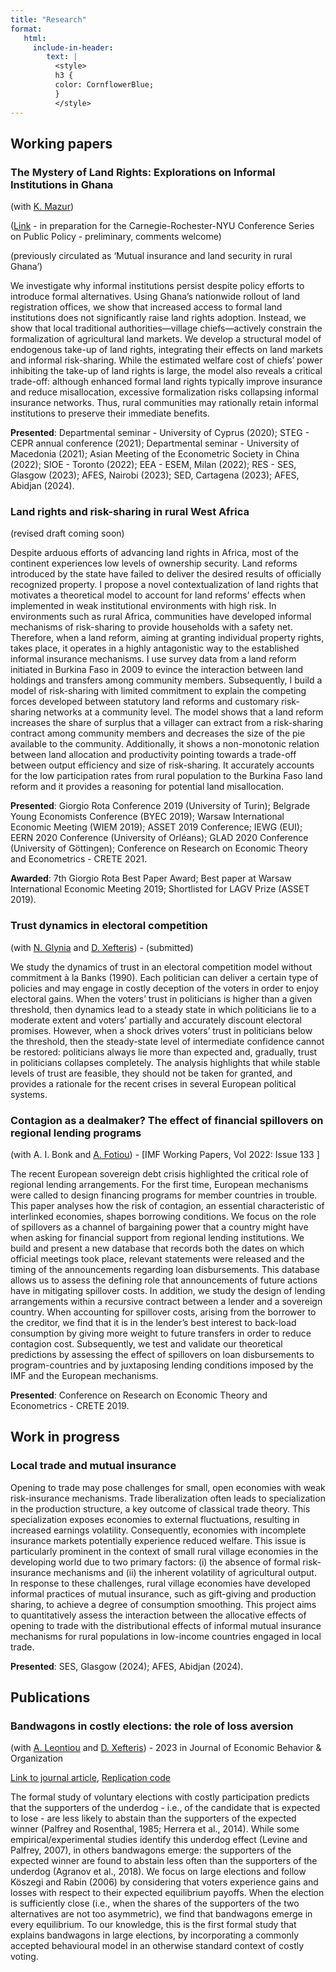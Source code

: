```yaml
---
title: "Research"
format: 
   html:
     include-in-header: 
        text: |
          <style>
          h3 {
          color: CornflowerBlue;
          }
          </style>
---
```


## Working papers

### The Mystery of Land Rights: Explorations on Informal Institutions in Ghana

(with [K. Mazur](https://sites.google.com/site/mazurecon/home)) 

([Link](https://drive.google.com/file/d/1AKQbuWAvM1hBsS6STqLIpKXYt7fiKtA-/view?usp=sharing) - in preparation for the Carnegie-Rochester-NYU Conference Series on Public Policy - preliminary, comments welcome)

(previously circulated as 'Mutual insurance and land security in rural Ghana')

We investigate why informal institutions persist despite policy efforts to introduce formal alternatives. Using Ghana's nationwide rollout of land registration offices, we show that increased access to formal land institutions does not significantly raise land rights adoption. Instead, we show that local traditional authorities—village chiefs—actively constrain the formalization of agricultural land markets. We develop a structural model of endogenous take-up of land rights, integrating their effects on land markets and informal risk-sharing. While the estimated welfare cost of chiefs' power inhibiting the take-up of land rights is large, the model also reveals a critical trade-off: although enhanced formal land rights typically improve insurance and reduce misallocation, excessive formalization risks collapsing informal insurance networks. Thus, rural communities may rationally retain informal institutions to preserve their immediate benefits.

**Presented**: Departmental seminar - University of Cyprus (2020); STEG - CEPR annual conference (2021); Departmental seminar - University of Macedonia (2021); Asian Meeting of the Econometric Society in China (2022); SIOE - Toronto (2022); EEA - ESEM, Milan (2022); RES - SES, Glasgow (2023); AFES, Nairobi (2023); SED, Cartagena (2023); AFES, Abidjan (2024).

### Land rights and risk-sharing in rural West Africa

(revised draft coming soon)

Despite arduous efforts of advancing land rights in Africa, most of the continent experiences low levels of ownership security. Land reforms introduced by the state have failed to deliver the desired results of officially recognized property. I propose a novel contextualization of land rights that motivates a theoretical model to account for land reforms’ effects when implemented in weak institutional environments with high risk. In environments such as rural Africa, communities have developed informal mechanisms of risk-sharing to provide households with a safety net. Therefore, when a land reform, aiming at granting individual property rights, takes place, it operates in a highly antagonistic way to the established informal insurance mechanisms. I use survey data from a land reform initiated in Burkina Faso in 2009 to evince the interaction between land holdings and transfers among community members. Subsequently, I build a model of risk-sharing with limited commitment to explain the competing forces developed between statutory land reforms and customary risk-sharing networks at a community level. The model shows that a land reform increases the share of surplus that a villager can extract from a risk-sharing contract among community members and decreases the size of the pie available to the community. Additionally, it shows a non-monotonic relation between land allocation and productivity pointing towards a trade-off between output efficiency and size of risk-sharing. It accurately accounts for the low participation rates from rural population to the Burkina Faso land reform and it provides a reasoning for potential land misallocation.

**Presented**: Giorgio Rota Conference 2019 (University of Turin); Belgrade Young Economists Conference (BYEC 2019); Warsaw International Economic Meeting (WIEM 2019); ASSET 2019 Conference; IEWG (EUI); EERN 2020 Conference (University of Orléans); GLAD 2020 Conference (University of Göttingen); Conference on Research on Economic Theory and Econometrics - CRETE 2021.

**Awarded**: 7th Giorgio Rota Best Paper Award; Best paper at Warsaw International Economic Meeting 2019; Shortlisted for LAGV Prize (ASSET 2019).

### Trust dynamics in electoral competition

(with [N. Glynia](https://sites.google.com/view/nektaria-glynia/home) and [D. Xefteris](https://sites.google.com/site/dxefteris/)) - (submitted)

We study the dynamics of trust in an electoral competition model without commitment à la Banks (1990). Each politician can deliver a certain type of policies and may engage in costly deception of the voters in order to enjoy electoral gains. When the voters' trust in politicians is higher than a given threshold, then dynamics lead to a steady state in which politicians lie to a moderate extent and voters' partially and accurately discount electoral promises. However, when a shock drives voters' trust in politicians below the threshold, then the steady-state level of intermediate confidence cannot be restored: politicians always lie more than expected and, gradually, trust in politicians collapses completely. The analysis highlights that while stable levels of trust are feasible, they should not be taken for granted, and provides a rationale for the recent crises in several European political systems.

### Contagion as a dealmaker? The effect of financial spillovers on regional lending programs

(with A. I. Bonk and [A. Fotiou](https://sites.google.com/site/alexandrafotiou/home)) - \[IMF Working Papers, Vol 2022: Issue 133 \]

The recent European sovereign debt crisis highlighted the critical role of regional lending arrangements. For the first time, European mechanisms were called to design financing programs for member countries in trouble. This paper analyses how the risk of contagion, an essential characteristic of interlinked economies, shapes borrowing conditions. We focus on the role of spillovers as a channel of bargaining power that a country might have when asking for financial support from regional lending institutions. We build and present a new database that records both the dates on which official meetings took place, relevant statements were released and the timing of the announcements regarding loan disbursements. This database allows us to assess the defining role that announcements of future actions have in mitigating spillover costs. In addition, we study the design of lending arrangements within a recursive contract between a lender and a sovereign country. When accounting for spillover costs, arising from the borrower to the creditor, we find that it is in the lender’s best interest to back-load consumption by giving more weight to future transfers in order to reduce contagion cost. Subsequently, we test and validate our theoretical predictions by assessing the effect of spillovers on loan disbursements to program-countries and by juxtaposing lending conditions imposed by the IMF and the European mechanisms.

**Presented**: Conference on Research on Economic Theory and Econometrics - CRETE 2019.

## Work in progress

### Local trade and mutual insurance

Opening to trade may pose challenges for small, open economies with weak risk-insurance mechanisms. Trade liberalization often leads to specialization in the production structure, a key outcome of classical trade theory. This specialization exposes economies to external fluctuations, resulting in increased earnings volatility. Consequently, economies with incomplete insurance markets potentially experience reduced welfare. This issue is particularly prominent in the context of small rural village economies in the developing world due to two primary factors: (i) the absence of formal risk-insurance mechanisms and (ii) the inherent volatility of agricultural output. In response to these challenges, rural village economies have developed informal practices of mutual insurance, such as gift-giving and production sharing, to achieve a degree of consumption smoothing. This project aims to quantitatively assess the interaction between the allocative effects of opening to trade with the distributional effects of informal mutual insurance mechanisms for rural populations in low-income countries engaged in local trade.

**Presented**: SES, Glasgow (2024); AFES, Abidjan (2024).

## Publications

### Bandwagons in costly elections: the role of loss aversion

(with [A. Leontiou](https://sites.google.com/view/anastasialeontiou) and [D. Xefteris](https://sites.google.com/site/dxefteris/)) - 2023 in Journal of Economic Behavior & Organization

[Link to journal article](https://www.sciencedirect.com/science/article/pii/S016726812300077X?via%3Dihub), [Replication code](https://github.com/GManalis/Bandwagons_in_Costly_Elections.git)

The formal study of voluntary elections with costly participation predicts that the supporters of the underdog - i.e., of the candidate that is expected to lose - are less likely to abstain than the supporters of the expected winner (Palfrey and Rosenthal, 1985; Herrera et al., 2014). While some empirical/experimental studies identify this underdog effect (Levine and Palfrey, 2007), in others bandwagons emerge: the supporters of the expected winner are found to abstain less often than the supporters of the underdog (Agranov et al., 2018). We focus on large elections and follow Köszegi and Rabin (2006) by considering that voters experience gains and losses with respect to their expected equilibrium payoffs. When the election is sufficiently close (i.e., when the shares of the supporters of the two alternatives are not too asymmetric), we find that bandwagons emerge in every equilibrium. To our knowledge, this is the first formal study that explains bandwagons in large elections, by incorporating a commonly accepted behavioural model in an otherwise standard context of costly voting.

## 
